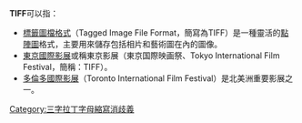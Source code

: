 '''TIFF'''可以指：

*[[標籤圖檔格式|標籤圖檔格式]]（Tagged Image File Format，簡寫為TIFF）是一種靈活的[[點陣圖|點陣圖]]格式，主要用來儲存包括相片和藝術圖在內的圖像。
*[[東京國際影展|東京國際影展]]或稱東京影展（東京国際映画祭、Tokyo International Film Festival，簡稱：TIFF）。
*[[多倫多國際影展|多倫多國際影展]]（Toronto International Film Festival）是北美洲重要影展之一。

{{disambig}}

[[Category:三字拉丁字母縮寫消歧義|Category:三字拉丁字母縮寫消歧義]]